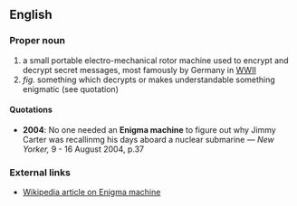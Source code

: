 ==English==
===Proper noun===
# a small portable electro-mechanical rotor machine used to encrypt and decrypt secret messages, most famously by Germany in [[WWII]]
# ''fig.'' something which decrypts or makes understandable something enigmatic (see quotation)

====Quotations====
* '''2004''': No one needed an '''Enigma machine''' to figure out why Jimmy Carter was recallinmg his days aboard a nuclear submarine &mdash; ''New Yorker,'' 9 - 16 August 2004, p.37

===External links===
* [[w:Enigma machine|Wikipedia article on Enigma machine]]